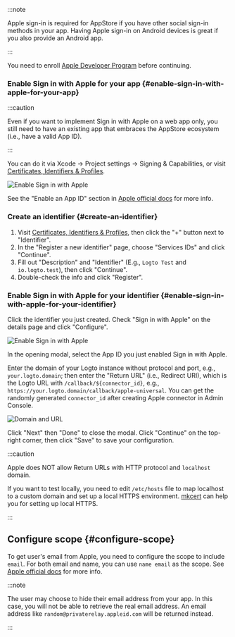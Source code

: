 :::note

Apple sign-in is required for AppStore if you have other social sign-in methods in your app.
Having Apple sign-in on Android devices is great if you also provide an Android app.

:::

You need to enroll [Apple Developer Program](https://developer.apple.com/programs/) before continuing.

### Enable Sign in with Apple for your app \{#enable-sign-in-with-apple-for-your-app}

:::caution

Even if you want to implement Sign in with Apple on a web app only, you still need to have an existing app that embraces the AppStore ecosystem (i.e., have a valid App ID).

:::

You can do it via Xcode -> Project settings -> Signing & Capabilities, or visit [Certificates, Identifiers & Profiles](https://developer.apple.com/account/resources/identifiers/list/bundleId).

<img src="/img/assets/enable-sign-in-with-apple-in-xcode.png" alt="Enable Sign in with Apple" />

See the "Enable an App ID" section in [Apple official docs](https://developer.apple.com/documentation/sign_in_with_apple/configuring_your_environment_for_sign_in_with_apple) for more info.

### Create an identifier \{#create-an-identifier}

1. Visit [Certificates, Identifiers & Profiles](https://developer.apple.com/account/resources/identifiers/list/serviceId), then click the "+" button next to "Identifier".
2. In the "Register a new identifier" page, choose "Services IDs" and click "Continue".
3. Fill out "Description" and "Identifier" (E.g., `Logto Test` and `io.logto.test`), then click "Continue".
4. Double-check the info and click "Register".

### Enable Sign in with Apple for your identifier \{#enable-sign-in-with-apple-for-your-identifier}

Click the identifier you just created. Check "Sign in with Apple" on the details page and click "Configure".

<img src="/img/assets/enable-sign-in-with-apple.png" alt="Enable Sign in with Apple" />

In the opening modal, select the App ID you just enabled Sign in with Apple.

Enter the domain of your Logto instance without protocol and port, e.g., `your.logto.domain`; then enter the "Return URL" (i.e., Redirect URI), which is the Logto URL with `/callback/${connector_id}`, e.g., `https://your.logto.domain/callback/apple-universal`. You can get the randomly generated `connector_id` after creating Apple connector in Admin Console.

<img src="/img/assets/domain-and-url.png" alt="Domain and URL" />

Click "Next" then "Done" to close the modal. Click "Continue" on the top-right corner, then click "Save" to save your configuration.

:::caution

Apple does NOT allow Return URLs with HTTP protocol and `localhost` domain.

If you want to test locally, you need to edit `/etc/hosts` file to map localhost to a custom domain and set up a local HTTPS environment. [mkcert](https://github.com/FiloSottile/mkcert) can help you for setting up local HTTPS.

:::

## Configure scope \{#configure-scope}

To get user's email from Apple, you need to configure the scope to include `email`. For both email and name, you can use `name email` as the scope. See [Apple official docs](https://developer.apple.com/documentation/sign_in_with_apple/sign_in_with_apple_js/incorporating_sign_in_with_apple_into_other_platforms#3332113) for more info.

:::note

The user may choose to hide their email address from your app. In this case, you will not be able to retrieve the real email address. An email address like `random@privaterelay.appleid.com` will be returned instead.

:::
